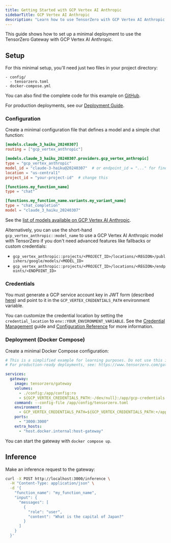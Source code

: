 ```yaml
---
title: Getting Started with GCP Vertex AI Anthropic
sidebarTitle: GCP Vertex AI Anthropic
description: "Learn how to use TensorZero with GCP Vertex AI Anthropic LLMs: open-source gateway, observability, optimization, evaluations, and experimentation."
---
```


This guide shows how to set up a minimal deployment to use the TensorZero Gateway with GCP Vertex AI Anthropic.

## Setup

For this minimal setup, you'll need just two files in your project directory:

```
- config/
  - tensorzero.toml
- docker-compose.yml
```

<Tip>

You can also find the complete code for this example on [GitHub](https://github.com/tensorzero/tensorzero/tree/main/examples/guides/providers/gcp-vertex-ai-anthropic).

</Tip>

For production deployments, see our [Deployment Guide](/gateway/deployment/).

### Configuration

Create a minimal configuration file that defines a model and a simple chat function:

```toml title="config/tensorzero.toml"
[models.claude_3_haiku_20240307]
routing = ["gcp_vertex_anthropic"]

[models.claude_3_haiku_20240307.providers.gcp_vertex_anthropic]
type = "gcp_vertex_anthropic"
model_id = "claude-3-haiku@20240307"  # or endpoint_id = "..." for fine-tuned models and custom endpoints
location = "us-central1"
project_id = "your-project-id"  # change this

[functions.my_function_name]
type = "chat"

[functions.my_function_name.variants.my_variant_name]
type = "chat_completion"
model = "claude_3_haiku_20240307"
```

See the [list of models available on GCP Vertex AI Anthropic](https://cloud.google.com/vertex-ai/generative-ai/partner-models/use-claude).

Alternatively, you can use the short-hand `gcp_vertex_anthropic::model_name` to use a GCP Vertex AI Anthropic model with TensorZero if you don't need advanced features like fallbacks or custom credentials:

- `gcp_vertex_anthropic::projects/<PROJECT_ID>/locations/<REGION>/publishers/google/models/<MODEL_ID>`
- `gcp_vertex_anthropic::projects/<PROJECT_ID>/locations/<REGION>/endpoints/<ENDPOINT_ID>`

### Credentials

You must generate a GCP service account key in JWT form (described [here](https://cloud.google.com/authentication/provide-credentials-adc#service-account)) and point to it in the `GCP_VERTEX_CREDENTIALS_PATH` environment variable.

You can customize the credential location by setting the `credential_location` to `env::YOUR_ENVIRONMENT_VARIABLE`.
See the [Credential Management](/gateway/guides/credential-management/) guide and [Configuration Reference](/gateway/configuration-reference/) for more information.

### Deployment (Docker Compose)

Create a minimal Docker Compose configuration:

```yaml title="docker-compose.yml"
# This is a simplified example for learning purposes. Do not use this in production.
# For production-ready deployments, see: https://www.tensorzero.com/gateway/deployment

services:
  gateway:
    image: tensorzero/gateway
    volumes:
      - ./config:/app/config:ro
      - ${GCP_VERTEX_CREDENTIALS_PATH:-/dev/null}:/app/gcp-credentials.json:ro
    command: --config-file /app/config/tensorzero.toml
    environment:
      - GCP_VERTEX_CREDENTIALS_PATH=${GCP_VERTEX_CREDENTIALS_PATH:+/app/gcp-credentials.json}
    ports:
      - "3000:3000"
    extra_hosts:
      - "host.docker.internal:host-gateway"
```

You can start the gateway with `docker compose up`.

## Inference

Make an inference request to the gateway:

```bash
curl -X POST http://localhost:3000/inference \
  -H "Content-Type: application/json" \
  -d '{
    "function_name": "my_function_name",
    "input": {
      "messages": [
        {
          "role": "user",
          "content": "What is the capital of Japan?"
        }
      ]
    }
  }'
```
